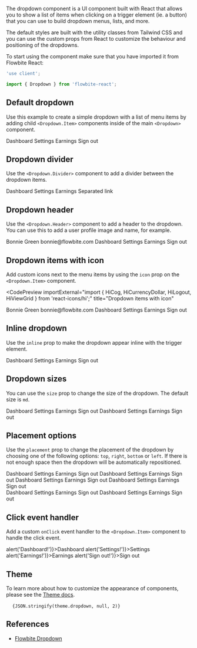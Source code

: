 
The dropdown component is a UI component built with React that allows you to show a list of items when clicking on a trigger element (ie. a button) that you can use to build dropdown menus, lists, and more.

The default styles are built with the utility classes from Tailwind CSS and you can use the custom props from React to customize the behaviour and positioning of the dropdowns.

To start using the component make sure that you have imported it from Flowbite React:

```jsx
'use client';

import { Dropdown } from 'flowbite-react';
```

## Default dropdown

Use this example to create a simple dropdown with a list of menu items by adding child `<Dropdown.Item>` components inside of the main `<Dropdown>` component.

<CodePreview title="Default dropdown">
  <Dropdown label="Dropdown button" dismissOnClick={false}>
    <Dropdown.Item>Dashboard</Dropdown.Item>
    <Dropdown.Item>Settings</Dropdown.Item>
    <Dropdown.Item>Earnings</Dropdown.Item>
    <Dropdown.Item>Sign out</Dropdown.Item>
  </Dropdown>
</CodePreview>

## Dropdown divider

Use the `<Dropdown.Divider>` component to add a divider between the dropdown items.

<CodePreview title="Dropdown divider">
  <Dropdown label="Dropdown button">
    <Dropdown.Item>Dashboard</Dropdown.Item>
    <Dropdown.Item>Settings</Dropdown.Item>
    <Dropdown.Item>Earnings</Dropdown.Item>
    <Dropdown.Divider />
    <Dropdown.Item>Separated link</Dropdown.Item>
  </Dropdown>
</CodePreview>

## Dropdown header

Use the `<Dropdown.Header>` component to add a header to the dropdown. You can use this to add a user profile image and name, for example.

<CodePreview title="Dropdown header">
  <Dropdown label="Dropdown button">
    <Dropdown.Header>
      <span className="block text-sm">Bonnie Green</span>
      <span className="block truncate text-sm font-medium">bonnie@flowbite.com</span>
    </Dropdown.Header>
    <Dropdown.Item>Dashboard</Dropdown.Item>
    <Dropdown.Item>Settings</Dropdown.Item>
    <Dropdown.Item>Earnings</Dropdown.Item>
    <Dropdown.Divider />
    <Dropdown.Item>Sign out</Dropdown.Item>
  </Dropdown>
</CodePreview>

## Dropdown items with icon

Add custom icons next to the menu items by using the `icon` prop on the `<Dropdown.Item>` component.

<CodePreview
  importExternal="import { HiCog, HiCurrencyDollar, HiLogout, HiViewGrid } from 'react-icons/hi';"
  title="Dropdown items with icon"
>
  <Dropdown label="Dropdown">
    <Dropdown.Header>
      <span className="block text-sm">Bonnie Green</span>
      <span className="block truncate text-sm font-medium">bonnie@flowbite.com</span>
    </Dropdown.Header>
    <Dropdown.Item icon={HiViewGrid}>Dashboard</Dropdown.Item>
    <Dropdown.Item icon={HiCog}>Settings</Dropdown.Item>
    <Dropdown.Item icon={HiCurrencyDollar}>Earnings</Dropdown.Item>
    <Dropdown.Divider />
    <Dropdown.Item icon={HiLogout}>Sign out</Dropdown.Item>
  </Dropdown>
</CodePreview>

## Inline dropdown

Use the `inline` prop to make the dropdown appear inline with the trigger element.

<CodePreview title="Inline dropdown">
  <Dropdown label="Dropdown" inline>
    <Dropdown.Item>Dashboard</Dropdown.Item>
    <Dropdown.Item>Settings</Dropdown.Item>
    <Dropdown.Item>Earnings</Dropdown.Item>
    <Dropdown.Item>Sign out</Dropdown.Item>
  </Dropdown>
</CodePreview>

## Dropdown sizes

You can use the `size` prop to change the size of the dropdown. The default size is `md`.

<CodePreview title="Sizing">
  <div className="flex items-center gap-4">
    <Dropdown label="Small dropdown" size="sm">
      <Dropdown.Item>Dashboard</Dropdown.Item>
      <Dropdown.Item>Settings</Dropdown.Item>
      <Dropdown.Item>Earnings</Dropdown.Item>
      <Dropdown.Item>Sign out</Dropdown.Item>
    </Dropdown>
    <Dropdown label="Large dropdown" size="lg">
      <Dropdown.Item>Dashboard</Dropdown.Item>
      <Dropdown.Item>Settings</Dropdown.Item>
      <Dropdown.Item>Earnings</Dropdown.Item>
      <Dropdown.Item>Sign out</Dropdown.Item>
    </Dropdown>
  </div>
</CodePreview>

## Placement options

Use the `placement` prop to change the placement of the dropdown by choosing one of the following options: `top`, `right`, `bottom` or `left`. If there is not enough space then the dropdown will be automatically repositioned.

<CodePreview title="Placement">
  <div className="flex flex-col gap-4">
    <div className="flex items-center gap-4">
      <Dropdown label="Dropdown top" placement="top">
        <Dropdown.Item>Dashboard</Dropdown.Item>
        <Dropdown.Item>Settings</Dropdown.Item>
        <Dropdown.Item>Earnings</Dropdown.Item>
        <Dropdown.Item>Sign out</Dropdown.Item>
      </Dropdown>
      <Dropdown label="Dropdown right" placement="right">
        <Dropdown.Item>Dashboard</Dropdown.Item>
        <Dropdown.Item>Settings</Dropdown.Item>
        <Dropdown.Item>Earnings</Dropdown.Item>
        <Dropdown.Item>Sign out</Dropdown.Item>
      </Dropdown>
      <Dropdown label="Dropdown bottom" placement="bottom">
        <Dropdown.Item>Dashboard</Dropdown.Item>
        <Dropdown.Item>Settings</Dropdown.Item>
        <Dropdown.Item>Earnings</Dropdown.Item>
        <Dropdown.Item>Sign out</Dropdown.Item>
      </Dropdown>
      <Dropdown label="Dropdown left" placement="left">
        <Dropdown.Item>Dashboard</Dropdown.Item>
        <Dropdown.Item>Settings</Dropdown.Item>
        <Dropdown.Item>Earnings</Dropdown.Item>
        <Dropdown.Item>Sign out</Dropdown.Item>
      </Dropdown>
    </div>
    <div className="flex items-center gap-4">
      <Dropdown label="Dropdown left start" placement="left-start">
        <Dropdown.Item>Dashboard</Dropdown.Item>
        <Dropdown.Item>Settings</Dropdown.Item>
        <Dropdown.Item>Earnings</Dropdown.Item>
        <Dropdown.Item>Sign out</Dropdown.Item>
      </Dropdown>
      <Dropdown label="Dropdown right start" placement="right-start">
        <Dropdown.Item>Dashboard</Dropdown.Item>
        <Dropdown.Item>Settings</Dropdown.Item>
        <Dropdown.Item>Earnings</Dropdown.Item>
        <Dropdown.Item>Sign out</Dropdown.Item>
      </Dropdown>
    </div>
  </div>
</CodePreview>

## Click event handler

Add a custom `onClick` event handler to the `<Dropdown.Item>` component to handle the click event.

<CodePreview title="Dropdown item on click handler">
  <Dropdown label="Dropdown">
    <Dropdown.Item onClick={() => alert('Dashboard!')}>Dashboard</Dropdown.Item>
    <Dropdown.Item onClick={() => alert('Settings!')}>Settings</Dropdown.Item>
    <Dropdown.Item onClick={() => alert('Earnings!')}>Earnings</Dropdown.Item>
    <Dropdown.Item onClick={() => alert('Sign out!')}>Sign out</Dropdown.Item>
  </Dropdown>
</CodePreview>

## Theme

To learn more about how to customize the appearance of components, please see the [Theme docs](/docs/customize/theme).

<pre className="language-tsx">
  <code>{JSON.stringify(theme.dropdown, null, 2)}</code>
</pre>

## References

- [Flowbite Dropdown](https://flowbite.com/docs/components/dropdowns/)
